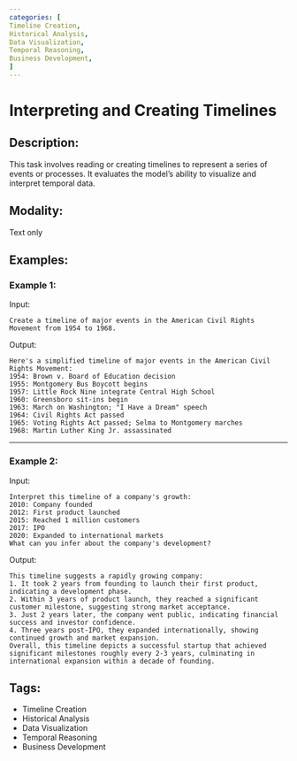 ```yaml
---
categories: [
Timeline Creation,
Historical Analysis,
Data Visualization,
Temporal Reasoning,
Business Development,
]
---
```


# Interpreting and Creating Timelines

## Description:
This task involves reading or creating timelines to represent a series of events or processes. It evaluates the model's ability to visualize and interpret temporal data.

## Modality:
Text only

## Examples:

### Example 1:

Input:

```
Create a timeline of major events in the American Civil Rights Movement from 1954 to 1968.
```

Output:

```
Here's a simplified timeline of major events in the American Civil Rights Movement:
1954: Brown v. Board of Education decision
1955: Montgomery Bus Boycott begins
1957: Little Rock Nine integrate Central High School
1960: Greensboro sit-ins begin
1963: March on Washington; "I Have a Dream" speech
1964: Civil Rights Act passed
1965: Voting Rights Act passed; Selma to Montgomery marches
1968: Martin Luther King Jr. assassinated
```

---

### Example 2:

Input:

```
Interpret this timeline of a company's growth:
2010: Company founded
2012: First product launched
2015: Reached 1 million customers
2017: IPO
2020: Expanded to international markets
What can you infer about the company's development?
```

Output:

```
This timeline suggests a rapidly growing company:
1. It took 2 years from founding to launch their first product, indicating a development phase.
2. Within 3 years of product launch, they reached a significant customer milestone, suggesting strong market acceptance.
3. Just 2 years later, the company went public, indicating financial success and investor confidence.
4. Three years post-IPO, they expanded internationally, showing continued growth and market expansion.
Overall, this timeline depicts a successful startup that achieved significant milestones roughly every 2-3 years, culminating in international expansion within a decade of founding.
```

## Tags:
- Timeline Creation
- Historical Analysis
- Data Visualization
- Temporal Reasoning
- Business Development